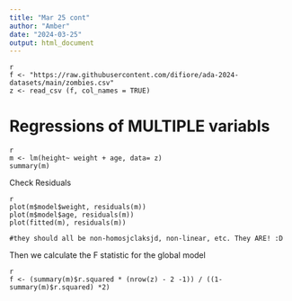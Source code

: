 ```yaml
---
title: "Mar 25 cont"
author: "Amber"
date: "2024-03-25"
output: html_document
---
```


```
{r}
f <- "https://raw.githubusercontent.com/difiore/ada-2024-datasets/main/zombies.csv"
z <- read_csv (f, col_names = TRUE)
```

# Regressions of MULTIPLE variabls

```
{r}
m <- lm(height~ weight + age, data= z)
summary(m)
```

Check Residuals
```
{r}
plot(m$model$weight, residuals(m))
plot(m$model$age, residuals(m))
plot(fitted(m), residuals(m))

#they should all be non-homosjclaksjd, non-linear, etc. They ARE! :D
```

Then we calculate the F statistic for the global model
```
{r}
f <- (summary(m)$r.squared * (nrow(z) - 2 -1)) / ((1- summary(m)$r.squared) *2)
```
